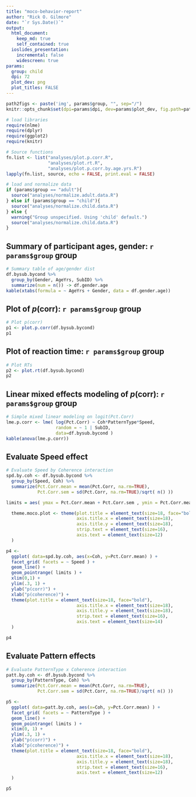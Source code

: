 ```yaml
---
title: "moco-behavior-report"
author: "Rick O. Gilmore"
date: "`r Sys.Date()`"
output: 
  html_document:
    keep_md: true
    self_contained: true
  ioslides_presentation:
    incremental: false
    widescreen: true
params:
  group: child
  dpi: 72
  plot_dev: png
  plot_titles: FALSE
---
```


```r
path2figs <- paste('img', params$group, "", sep="/")
knitr::opts_chunk$set(dpi=params$dpi, dev=params$plot_dev, fig.path=path2figs, fig.width = 8.5, echo = FALSE, include = FALSE, warning = FALSE)
```

```r
# load libraries
require(nlme)
require(dplyr)
require(ggplot2)
require(knitr)

# Source functions
fn.list <- list("analyses/plot.p.corr.R", 
                "analyses/plot.rt.R",
                "analyses/plot.p.corr.by.age.yrs.R")
lapply(fn.list, source, echo = FALSE, print.eval = FALSE)

# load and normalize data
if (params$group == "adult"){
  source("analyses/normalize.adult.data.R")
} else if (params$group == "child"){
  source("analyses/normalize.child.data.R")
} else {
  warning("Group unspecified. Using 'child' default.")
  source("analyses/normalize.child.data.R")
}

```

## Summary of participant ages, gender: `r params$group` group

```r
# Summary table of age/gender dist
df.bysub.bycond %>% 
  group_by(Gender, AgeYrs, SubID) %>% 
  summarize(num = n()) -> df.gender.age
kable(xtabs(formula = ~ AgeYrs + Gender, data = df.gender.age))
```

## Plot of *p*(corr): `r params$group` group

```r
# Plot p(corr)
p1 <- plot.p.corr(df.bysub.bycond)
p1
```

## Plot of reaction time: `r params$group` group

```r
# Plot RTs
p2 <- plot.rt(df.bysub.bycond)
p2
```

## Linear mixed effects modeling of *p*(corr): `r params$group` group

```r
# Simple mixed linear modeling on logit(Pct.Corr)
lme.p.corr <- lme( log(Pct.Corr) ~ Coh*PatternType*Speed, 
                   random = ~ 1 | SubID, 
                   data=df.bysub.bycond )
kable(anova(lme.p.corr))
```

## Evaluate Speed effect

```r
# Evaluate Speed by Coherence interaction
spd.by.coh <- df.bysub.bycond %>%
  group_by(Speed, Coh) %>%
  summarize(Pct.Corr.mean = mean(Pct.Corr, na.rm=TRUE),
            Pct.Corr.sem = sd(Pct.Corr, na.rm=TRUE)/sqrt( n() ))

limits = aes( ymax = Pct.Corr.mean + Pct.Corr.sem , ymin = Pct.Corr.mean - Pct.Corr.sem )

  theme.moco.plot <- theme(plot.title = element_text(size=18, face="bold"),
                           axis.title.x = element_text(size=18),
                           axis.title.y = element_text(size=18),
                           strip.text = element_text(size=16),
                           axis.text = element_text(size=12)
  )

p4 <- 
  ggplot( data=spd.by.coh, aes(x=Coh, y=Pct.Corr.mean) ) +
  facet_grid( facets = ~ Speed ) +
  geom_line() +
  geom_pointrange( limits ) +
  xlim(0,1) +
  ylim(.3, 1) +
  ylab("p(corr)") +
  xlab("p(coherence)") +
  theme(plot.title = element_text(size=18, face="bold"),
                           axis.title.x = element_text(size=18),
                           axis.title.y = element_text(size=18),
                           strip.text = element_text(size=16),
                           axis.text = element_text(size=14)
  )
```

```r
p4
```

## Evaluate Pattern effects

```r
# Evaluate PatternType x Coherence interaction
patt.by.coh <- df.bysub.bycond %>%
  group_by(PatternType, Coh) %>%
  summarize(Pct.Corr.mean = mean(Pct.Corr, na.rm=TRUE),
            Pct.Corr.sem = sd(Pct.Corr, na.rm=TRUE)/sqrt( n() ))

p5 <- 
  ggplot( data=patt.by.coh, aes(x=Coh, y=Pct.Corr.mean) ) +
  facet_grid( facets = ~ PatternType ) +
  geom_line() +
  geom_pointrange( limits ) +
  xlim(0, 1) +
  ylim(.3, 1) +
  ylab("p(corr)") +
  xlab("p(coherence)") +
  theme(plot.title = element_text(size=18, face="bold"),
                           axis.title.x = element_text(size=18),
                           axis.title.y = element_text(size=18),
                           strip.text = element_text(size=16),
                           axis.text = element_text(size=12)
  )
```

```r
p5
```
